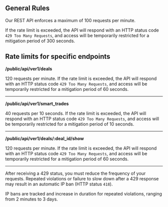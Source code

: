 
## General Rules

Our REST API enforces a maximum of 100 requests per minute.

If the rate limit is exceeded, the API will respond with an HTTP status code <code>429 Too Many Requests</code>, and access will be temporarily restricted for a mitigation period of 300 seconds.

## Rate limits for specific endpoints

**/public/api/ver1/deals**
    
120 requests per minute. If the rate limit is exceeded, the API will respond with an HTTP status code `429 Too Many Requests`, and access will be temporarily restricted for a mitigation period of 60 seconds.

------------

**/public/api/ver1/smart_trades**

40 requests per 10 seconds. If the rate limit is exceeded, the API will respond with an HTTP status code `429 Too Many Requests`, and access will be temporarily restricted for a mitigation period of 10 seconds.

------------

**/public/api/ver1/deals/:deal_id/show**

120 requests per minute. If the rate limit is exceeded, the API will respond with an HTTP status code `429 Too Many Requests`, and access will be temporarily restricted for a mitigation period of 60 seconds.

------------

After receiving a 429 status, you must reduce the frequency of your requests. Repeated violations or failure to slow down after a 429 response may result in an automatic IP ban (HTTP status `418`).

IP bans are tracked and increase in duration for repeated violations, ranging from 2 minutes to 3 days.
